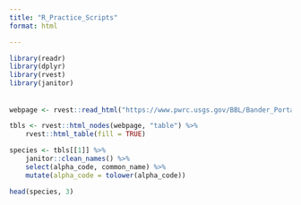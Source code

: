 ```yaml
---
title: "R_Practice_Scripts"
format: html

---
```


```r
library(readr)
library(dplyr)
library(rvest)
library(janitor)
```

######


```r
webpage <- rvest::read_html("https://www.pwrc.usgs.gov/BBL/Bander_Portal/login/speclist.php")

tbls <- rvest::html_nodes(webpage, "table") %>% 
    rvest::html_table(fill = TRUE)

species <- tbls[[1]] %>% 
    janitor::clean_names() %>% 
    select(alpha_code, common_name) %>% 
    mutate(alpha_code = tolower(alpha_code))

head(species, 3)
```
###############

```r



```

